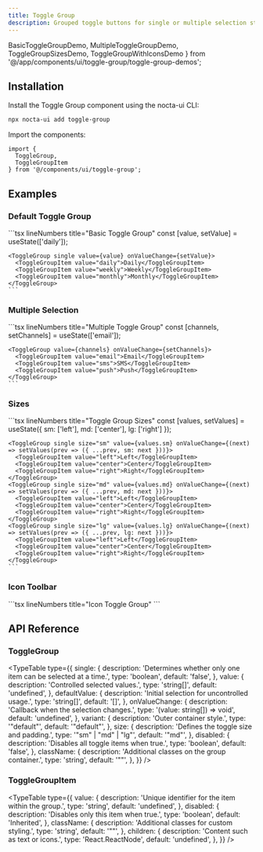 ```yaml
---
title: Toggle Group
description: Grouped toggle buttons for single or multiple selection states with shared styling and keyboard support.
---
```


  BasicToggleGroupDemo,
  MultipleToggleGroupDemo,
  ToggleGroupSizesDemo,
  ToggleGroupWithIconsDemo
} from '@/app/components/ui/toggle-group/toggle-group-demos';

## Installation


<Steps>
<Step>
Install the Toggle Group component using the nocta-ui CLI:

```bash lineNumbers title="Terminal"
npx nocta-ui add toggle-group
```

</Step>
<Step>
Import the components:

```tsx lineNumbers title="Import"
import {
  ToggleGroup,
  ToggleGroupItem
} from '@/components/ui/toggle-group';
```

</Step>
</Steps>

## Examples

### Default Toggle Group

<DocsTabs defaultValue="preview">
  <DocsTab value="preview" lineNumbers title="Preview">
    <div className="my-6">
      <BasicToggleGroupDemo />
    </div>
  </DocsTab>
  <DocsTab value="code" lineNumbers title="Code">
    ```tsx lineNumbers title="Basic Toggle Group"
    const [value, setValue] = useState<string[]>(['daily']);

    <ToggleGroup single value={value} onValueChange={setValue}>
      <ToggleGroupItem value="daily">Daily</ToggleGroupItem>
      <ToggleGroupItem value="weekly">Weekly</ToggleGroupItem>
      <ToggleGroupItem value="monthly">Monthly</ToggleGroupItem>
    </ToggleGroup>
    ```
  </DocsTab>
</DocsTabs>

### Multiple Selection

<DocsTabs defaultValue="preview">
  <DocsTab value="preview" lineNumbers title="Preview">
    <div className="my-6">
      <MultipleToggleGroupDemo />
    </div>
  </DocsTab>
  <DocsTab value="code" lineNumbers title="Code">
    ```tsx lineNumbers title="Multiple Toggle Group"
    const [channels, setChannels] = useState<string[]>(['email']);

    <ToggleGroup value={channels} onValueChange={setChannels}>
      <ToggleGroupItem value="email">Email</ToggleGroupItem>
      <ToggleGroupItem value="sms">SMS</ToggleGroupItem>
      <ToggleGroupItem value="push">Push</ToggleGroupItem>
    </ToggleGroup>
    ```
  </DocsTab>
</DocsTabs>

### Sizes

<DocsTabs defaultValue="preview">
  <DocsTab value="preview" lineNumbers title="Preview">
    <div className="my-6">
      <ToggleGroupSizesDemo />
    </div>
  </DocsTab>
  <DocsTab value="code" lineNumbers title="Code">
    ```tsx lineNumbers title="Toggle Group Sizes"
    const [values, setValues] = useState({ sm: ['left'], md: ['center'], lg: ['right'] });

    <ToggleGroup single size="sm" value={values.sm} onValueChange={(next) => setValues(prev => ({ ...prev, sm: next }))}>
      <ToggleGroupItem value="left">Left</ToggleGroupItem>
      <ToggleGroupItem value="center">Center</ToggleGroupItem>
      <ToggleGroupItem value="right">Right</ToggleGroupItem>
    </ToggleGroup>
    <ToggleGroup single size="md" value={values.md} onValueChange={(next) => setValues(prev => ({ ...prev, md: next }))}>
      <ToggleGroupItem value="left">Left</ToggleGroupItem>
      <ToggleGroupItem value="center">Center</ToggleGroupItem>
      <ToggleGroupItem value="right">Right</ToggleGroupItem>
    </ToggleGroup>
    <ToggleGroup single size="lg" value={values.lg} onValueChange={(next) => setValues(prev => ({ ...prev, lg: next }))}>
      <ToggleGroupItem value="left">Left</ToggleGroupItem>
      <ToggleGroupItem value="center">Center</ToggleGroupItem>
      <ToggleGroupItem value="right">Right</ToggleGroupItem>
    </ToggleGroup>
    ```
  </DocsTab>
</DocsTabs>

### Icon Toolbar

<DocsTabs defaultValue="preview">
  <DocsTab value="preview" lineNumbers title="Preview">
    <div className="my-6">
      <ToggleGroupWithIconsDemo />
    </div>
  </DocsTab>
  <DocsTab value="code" lineNumbers title="Code">
    ```tsx lineNumbers title="Icon Toggle Group"
    <ToggleGroup value={formats} onValueChange={setFormats} size="sm">
      <ToggleGroupItem value="bold" aria-label="Bold">
        <FontBoldIcon />
      </ToggleGroupItem>
      <ToggleGroupItem value="italic" aria-label="Italic">
        <FontItalicIcon />
      </ToggleGroupItem>
      <ToggleGroupItem value="underline" aria-label="Underline">
        <UnderlineIcon />
      </ToggleGroupItem>
    </ToggleGroup>
    ```
  </DocsTab>
</DocsTabs>

## API Reference

### ToggleGroup

<TypeTable
  type={{
    single: {
      description: 'Determines whether only one item can be selected at a time.',
      type: 'boolean',
      default: 'false',
    },
    value: {
      description: 'Controlled selected values.',
      type: 'string[]',
      default: 'undefined',
    },
    defaultValue: {
      description: 'Initial selection for uncontrolled usage.',
      type: 'string[]',
      default: '[]',
    },
    onValueChange: {
      description: 'Callback when the selection changes.',
      type: '(value: string[]) => void',
      default: 'undefined',
    },
    variant: {
      description: 'Outer container style.',
      type: '"default"',
      default: '"default"',
    },
    size: {
      description: 'Defines the toggle size and padding.',
      type: '"sm" | "md" | "lg"',
      default: '"md"',
    },
    disabled: {
      description: 'Disables all toggle items when true.',
      type: 'boolean',
      default: 'false',
    },
    className: {
      description: 'Additional classes on the group container.',
      type: 'string',
      default: '""',
    },
  }}
/>

### ToggleGroupItem

<TypeTable
  type={{
    value: {
      description: 'Unique identifier for the item within the group.',
      type: 'string',
      default: 'undefined',
    },
    disabled: {
      description: 'Disables only this item when true.',
      type: 'boolean',
      default: 'Inherited',
    },
    className: {
      description: 'Additional classes for custom styling.',
      type: 'string',
      default: '""',
    },
    children: {
      description: 'Content such as text or icons.',
      type: 'React.ReactNode',
      default: 'undefined',
    },
  }}
/>
